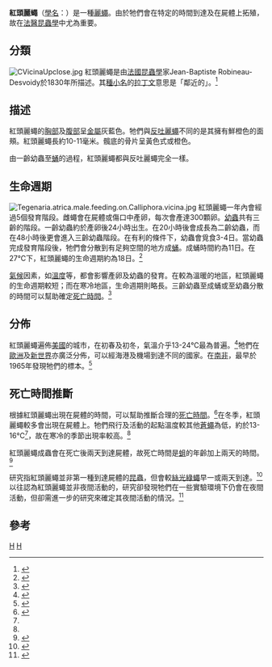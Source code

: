 {{Speciesbox
| taxon = Calliphora vicina
| image = Unid Brachycera diagonal 20070604.jpg
| binomial_authority =[[Jean-Baptiste_Robineau-Desvoidy|Robineau-Desvoidy]], 1830
| synonyms =
* ''C. insidiosa''
* ''C. monspeliaca''
* ''C. musca''
* ''C. nana''
* ''C. rufifacies''
* ''C. spitzbergensis''
* ''Musca aucta''
* ''Musca erythrocephala''
* ''Musca thuscia''
}}

'''紅頭麗蠅'''（[[學名|學名]]：''{{lang|la| Calliphora vicina}}''）是一種[[麗蠅|麗蠅]]。由於牠們會在特定的時間到達及在屍體上拓殖，故在[[法醫昆蟲學|法醫昆蟲學]]中尤為重要。

==分類==
[[File:CVicinaUpclose.jpg|thumb]]
紅頭麗蠅是由[[法國|法國]][[昆蟲學|昆蟲學]]家Jean-Baptiste Robineau-Desvoidy於1830年所描述。其[[種小名|種小名]]的[[拉丁文|拉丁文]]意思是「鄰近的」。<ref>{{cite book en|author = Simpson DP| title = Cassell's Latin Dictionary  | publisher = Cassell Ltd.| date = 1979|edition = 5|location = London|pages = 883| isbn=0-304-52257-0}}</ref>

==描述==
紅頭麗蠅的[[胸部|胸部]]及[[腹部|腹部]]呈[[金屬|金屬]]灰藍色。牠們與[[反吐麗蠅|反吐麗蠅]]不同的是其擁有鮮橙色的面頰。紅頭麗蠅長約10-11毫米。髖底的骨片呈黃色式或橙色。

由一齡幼蟲至[[蛹|蛹]]的過程，紅頭麗蠅都與反吐麗蠅完全一樣。

==生命週期==
[[File:Tegenaria.atrica.male.feeding.on.Calliphora.vicina.jpg|thumb]]
紅頭麗蠅一年內會經過5個發育階段。雌蠅會在屍體或傷口中產卵，每次會產達300顆卵。[[幼蟲|幼蟲]]共有三齡的階段。一齡幼蟲約於產卵後24小時出生。在20小時後會成長為二齡幼蟲，而在48小時後更會進入三齡幼蟲階段。在有利的條件下，幼蟲會覓食3-4日。當幼蟲完成發育階段後，牠們會分散到有足夠空間的地方成[[蛹|蛹]]。成蛹時間約為11日。在27℃下，紅頭麗蠅的生命週期約為18日。<ref>{{Cite web|url=http://www.brazoria-county.com/sheriff/id/bugs/blowfly_lifecycle.htm|author=Brazoria County Sheriff's Office|title=Forensic Entomology 1.01 - Some development data on different species of blowflies (Calliphoridae) and fleshflies (Sarcophagidae)|accessdate=2008-10-21|deadurl=yes|archiveurl=https://web.archive.org/web/20120206212427/http://www.brazoria-county.com/sheriff/id/bugs/blowfly_lifecycle.htm|archivedate=2012-02-06}}</ref>

[[氣候|氣候]]因素，如[[溫度|溫度]]等，都會影響產卵及幼蟲的發育。在較為溫暖的地區，紅頭麗蠅的生命週期較短；而在寒冷地區，生命週期則略長。三齡幼蟲至成蛹或至幼蟲分散的時間可以幫助確定[[死亡時間|死亡時間]]。<ref>{{cite journal en| last = Gomes| first = L| coauthors = Godoy WAC, Zuben CJV| title = ''A Review of Postfeeding Larval Disposal: implications for forensic entomology''| journal = Naturwissenschaften| volume = 93| issue = 5| pages = 207-215| date = 2006}}</ref>

==分佈==
紅頭麗蠅遍佈[[美國|美國]]的城市，在初春及初冬，氣溫介乎13-24℃最為普遍。<ref>{{Cite web|url=http://research.missouri.edu/entomology/casestudies.html |title=Case Studies in Forensic Entomology |author=Wayne D. Lord |accessdate=2008-10-21 |deadurl=yes |archiveurl=https://web.archive.org/web/20080304112456/http://research.missouri.edu/entomology/casestudies.html |archivedate=2008-03-04 }}</ref>牠們在[[歐洲|歐洲]]及[[新世界|新世界]]亦廣泛分佈，可以經海港及機場到達不同的國家。在[[南非|南非]]，最早於1965年發現牠們的標本。<ref>{{Cite journal en|author=Williams KA, Villet MH|title=A new and earlier record of Chrysomya megacephala in South Africa, with notes on another exotic species, Calliphora vicina (Diptera: Calliphoridae.)|journal=African Invertebrates|year=2006 Dec|volume=47|pages=347-350}}</ref>

==死亡時間推斷==
根據紅頭麗蠅出現在屍體的時間，可以幫助推斷合理的[[死亡時間|死亡時間]]。<ref name="entodeath">{{Cite book en|author=Catts P, Haskell N|title=Entomology & Death: A Procedural Guide|publisher=Joyce's Print Shop, Inc.|year=1990}}</ref>在冬季，紅頭麗蠅較多會出現在屍體上。牠們飛行及活動的起點溫度較其他[[蒼蠅|蒼蠅]]為低，約於13-16℃<ref name="entodeath"/>，故在寒冷的季節出現率較高。<ref name="estimation"/>

紅頭麗蠅成蟲會在死亡後兩天到達屍體，故死亡時間是[[蛆|蛆]]的年齡加上兩天的時間。<ref>{{Cite journal en|author=Lang MD, Allen GR, Horton BJ|title=Blowfly succession from possum (''Trichosurus vulpecula'') carrion in a sheep-farming zone|journal=Med Vet Entomol|year=2006 Dec|volume=20|issue=4|pages=445-52}}</ref>

研究指紅頭麗蠅並非第一種到達屍體的[[昆蟲|昆蟲]]，但會較[[絲光綠蠅|絲光綠蠅]]早一或兩天到達。<ref name="estimation">{{Cite journal en|author=Arnaldos MI, García MD, Romera E, Presa JJ, Luna A.|title=Estimation of postmortem interval in real cases based on experimentally obtained entomological evidence|journal=Forensic Sci Int|year=2005 Apr 20|volume=149|issue=1|pages=57-65}}</ref>以往認為紅頭麗蠅並非夜間活動的，研究卻發現牠們在一些實驗環境下仍會在夜間活動，但卻需進一步的研究來確定其夜間活動的情況。<ref name="wiley">{{Cite book en|author=Gennard D|title=Forensic Entomology: An Introduction|publisher=Wiley, John & Sons, Incorporated|year=2007}}</ref>

==參考==
{{reflist}}

{{Commons|Calliphora vicina}}
{{Taxonbar}}
[[Category:麗蠅屬|H]]
[[Category:1830年描述的昆虫|H]]